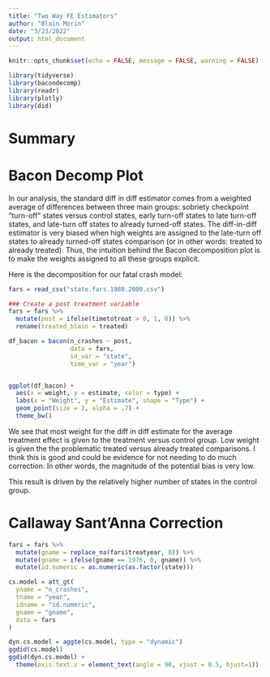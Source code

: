 ```yaml
---
title: "Two Way FE Estimators"
author: "Blain Morin"
date: "3/23/2022"
output: html_document
---
```


```r

knitr::opts_chunk$set(echo = FALSE, message = FALSE, warning = FALSE)

library(tidyverse)
library(bacondecomp)
library(readr)
library(plotly)
library(did)

```


# Summary



# Bacon Decomp Plot

In our analysis, the standard diff in diff estimator comes from a weighted average of differences between three main groups: sobriety checkpoint "turn-off" states versus control states, early turn-off states to late turn-off states, and late-turn off states to already turned-off states. The diff-in-diff estimator is very biased when high weights are assigned to the late-turn off states to already turned-off states comparison (or in other words: treated to already treated). Thus, the intuition behind the Bacon decomposition plot is to make the weights assigned to all these groups explicit. 

Here is the decomposition for our fatal crash model:

```r

fars = read_csv("state.fars.1980.2000.csv")

### Create a post treatment variable
fars = fars %>%
  mutate(post = ifelse(timetotreat > 0, 1, 0)) %>%
  rename(treated_blain = treated)

df_bacon = bacon(n_crashes ~ post,
                 data = fars,
                 id_var = "state",
                 time_var = "year")


ggplot(df_bacon) +
  aes(x = weight, y = estimate, color = type) +
  labs(x = "Weight", y = "Estimate", shape = "Type") +
  geom_point(size = 2, alpha = .7) +
  theme_bw()


```

We see that most weight for the diff in diff estimate for the average treatment effect is given to the treatment versus control group. Low weight is given the the problematic treated versus already treated comparisons. I think this is good and could be evidence for not needing to do much correction. In other words, the magnitude of the potential bias is very low.

This result is driven by the relatively higher number of states in the control group. 

# Callaway Sant'Anna Correction

```r

fars = fars %>%
  mutate(gname = replace_na(fars$treatyear, 0)) %>%
  mutate(gname = ifelse(gname == 1976, 0, gname)) %>%
  mutate(id.numeric = as.numeric(as.factor(state)))

cs.model = att_gt(
  yname = "n_crashes",
  tname = "year",
  idname = "id.numeric",
  gname = "gname",
  data = fars
)

dyn.cs.model = aggte(cs.model, type = "dynamic")
ggdid(cs.model)
ggdid(dyn.cs.model) +
  theme(axis.text.x = element_text(angle = 90, vjust = 0.5, hjust=1))

```